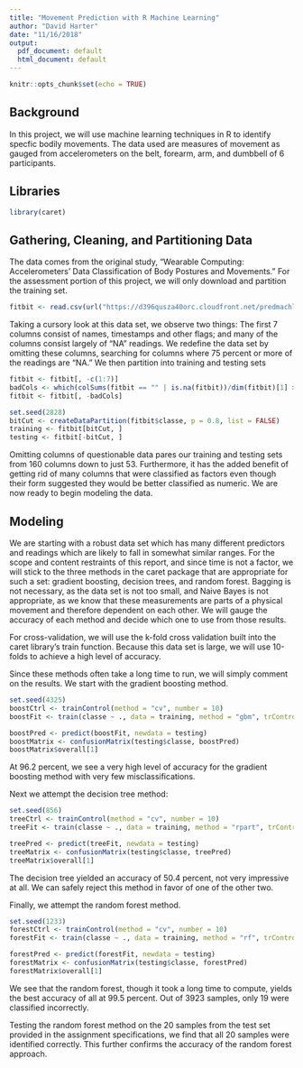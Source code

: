 ```yaml
---
title: "Movement Prediction with R Machine Learning"
author: "David Harter"
date: "11/16/2018"
output:
  pdf_document: default
  html_document: default
---
```


```r
knitr::opts_chunk$set(echo = TRUE)
```

## Background
In this project, we will use machine learning techniques in R to identify specfic bodily movements.  The data used are measures of movement as gauged from accelerometers on the belt, forearm, arm, and dumbbell of 6 participants.

## Libraries
```r
library(caret)
```

## Gathering, Cleaning, and Partitioning Data
The data comes from the original study, "Wearable Computing: Accelerometers' Data Classification of Body Postures and Movements."  For the assessment portion of this project, we will only download and partition the training set.
```r
fitbit <- read.csv(url("https://d396qusza40orc.cloudfront.net/predmachlearn/pml-training.csv"), header = TRUE)
```

Taking a cursory look at this data set, we observe two things: The first 7 columns consist of names, timestamps and other flags; and many of the columns consist largely of "NA" readings.  We redefine the data set by omitting these columns, searching for columns where 75 percent or more of the readings are "NA."  We then partition into training and testing sets
```r
fitbit <- fitbit[, -c(1:7)]
badCols <- which(colSums(fitbit == "" | is.na(fitbit))/dim(fitbit)[1] > 0.75)
fitbit <- fitbit[, -badCols]

set.seed(2828)
bitCut <- createDataPartition(fitbit$classe, p = 0.8, list = FALSE)
training <- fitbit[bitCut, ]
testing <- fitbit[-bitCut, ]
```

Omitting columns of questionable data pares our training and testing sets from 160 columns down to just 53.  Furthermore, it has the added benefit of getting rid of many columns that were classified as factors even though their form suggested they would be better classified as numeric.  We are now ready to begin modeling the data.

## Modeling
We are starting with a robust data set which has many different predictors and readings which are likely to fall in somewhat similar ranges.  For the scope and content restraints of this report, and since time is not a factor, we will stick to the three methods in the caret package that are appropriate for such a set: gradient boosting, decision trees, and random forest.  Bagging is not necessary, as the data set is not too small, and Naive Bayes is not appropriate, as we know that these measurements are parts of a physical movement and therefore dependent on each other.  We will gauge the accuracy of each method and decide which one to use from those results.

For cross-validation, we will use the k-fold cross validation built into the caret library's train function.  Because this data set is large, we will use 10-folds to achieve a high level of accuracy.

Since these methods often take a long time to run, we will simply comment on the results.  We start with the gradient boosting method.
```r
set.seed(4325)
boostCtrl <- trainControl(method = "cv", number = 10)
boostFit <- train(classe ~ ., data = training, method = "gbm", trControl = boostCtrl)

boostPred <- predict(boostFit, newdata = testing)
boostMatrix <- confusionMatrix(testing$classe, boostPred)
boostMatrix$overall[1]
```
At 96.2 percent, we see a very high level of accuracy for the gradient boosting method with very few misclassifications.

Next we attempt the decision tree method:
```r
set.seed(856)
treeCtrl <- trainControl(method = "cv", number = 10)
treeFit <- train(classe ~ ., data = training, method = "rpart", trControl = treeCtrl)

treePred <- predict(treeFit, newdata = testing)
treeMatrix <- confusionMatrix(testing$classe, treePred)
treeMatrix$overall[1]
```
The decision tree yielded an accuracy of 50.4 percent, not very impressive at all.  We can safely reject this method in favor of one of the other two.

Finally, we attempt the random forest method.
```r
set.seed(1233)
forestCtrl <- trainControl(method = "cv", number = 10)
forestFit <- train(classe ~ ., data = training, method = "rf", trControl = forestCtrl)

forestPred <- predict(forestFit, newdata = testing)
forestMatrix <- confusionMatrix(testing$classe, forestPred)
forestMatrix$overall[1]
```
We see that the random forest, though it took a long time to compute, yields the best accuracy of all at 99.5 percent.  Out of 3923 samples, only 19 were classified incorrectly.

Testing the random forest method on the 20 samples from the test set provided in the assignment specifications, we find that all 20 samples were identified correctly.  This further confirms the accuracy of the random forest approach.
